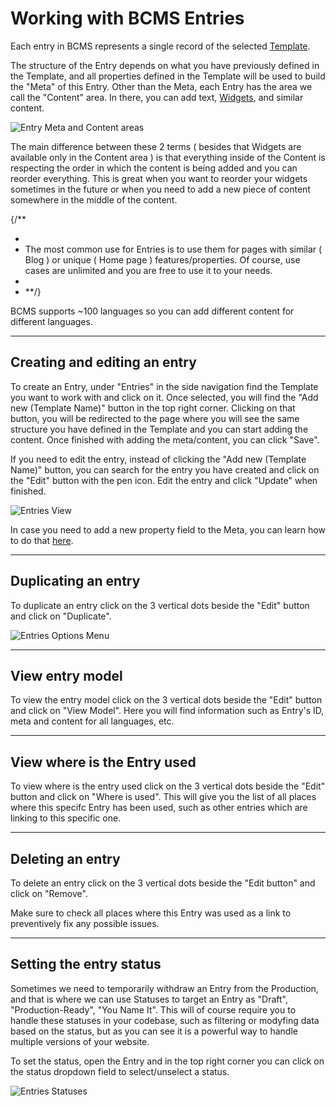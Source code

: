 
# Working with BCMS Entries

Each entry in BCMS represents a single record of the selected [Template](/inside-bcms/templates).

The structure of the Entry depends on what you have previously defined in the Template, and all properties defined in the Template will be used to build the "Meta" of this Entry.
Other than the Meta, each Entry has the area we call the "Content" area. In there, you can add text, [Widgets](/inside-bcms/widgets), and similar content.

<Image
  src={entriesMetaContent}
  alt="Entry Meta and Content areas"
  className="w-auto h-auto"
  unoptimized
/>

The main difference between these 2 terms ( besides that Widgets are available only in the Content area ) is that everything inside of the Content is respecting the order in which the content is being added and you can reorder everything. This is great when you want to reorder your widgets sometimes in the future or when you need to add a new piece of content somewhere in the middle of the content.

{/**
 *  <Note>
 * The most common use for Entries is to use them for pages with similar ( Blog ) or unique ( Home page ) features/properties. Of course, use cases are unlimited and you are free to use it to your needs.
 * </Note> 
 * **/}

<Note>
  BCMS supports ~100 languages so you can add different content for different languages.
</Note>

---

## Creating and editing an entry

To create an Entry, under "Entries" in the side navigation find the Template you want to work with and click on it. Once selected, you will find the "Add new (Template Name)" button in the top right corner.
Clicking on that button, you will be redirected to the page where you will see the same structure you have defined in the Template and you can start adding the content. Once finished with adding the meta/content, you can click "Save".

If you need to edit the entry, instead of clicking the "Add new (Template Name)" button, you can search for the entry you have created and click on the "Edit" button with the pen icon. Edit the entry and click "Update" when finished.

<Image
  src={entriesEntries}
  alt="Entries View"
  className="w-full h-auto"
  unoptimized
/>

In case you need to add a new property field to the Meta, you can learn how to do that [here](/inside-bcms/templates#adding-properties-to-a-template).

---

## Duplicating an entry

To duplicate an entry click on the 3 vertical dots beside the "Edit" button and click on "Duplicate".

<Image
  src={entriesOptionsMenu}
  alt="Entries Options Menu"
  className="w-auto h-auto"
  unoptimized
/>

---

## View entry model

To view the entry model click on the 3 vertical dots beside the "Edit" button and click on "View Model". Here you will find information such as Entry's ID, meta and content for all languages, etc.

---

## View where is the Entry used

To view where is the entry used click on the 3 vertical dots beside the "Edit" button and click on "Where is used". This will give you the list of all places where this specifc Entry has been used, such as other entries which are linking to this specific one.

---

## Deleting an entry

To delete an entry click on the 3 vertical dots beside the "Edit button" and click on "Remove".

<Note>
  Make sure to check all places where this Entry was used as a link to preventively fix any possible issues.
</Note>

---

## Setting the entry status

Sometimes we need to temporarily withdraw an Entry from the Production, and that is where we can use Statuses to target an Entry as "Draft", "Production-Ready", "You Name It". This will of course require you to handle these statuses in your codebase, such as filtering or modyfing data based on the status, but as you can see it is a powerful way to handle multiple versions of your website.

To set the status, open the Entry and in the top right corner you can click on the status dropdown field to select/unselect a status.

<Image
  src={entriesStatus}
  alt="Entries Statuses"
  className="w-auto h-auto"
  unoptimized
/>
